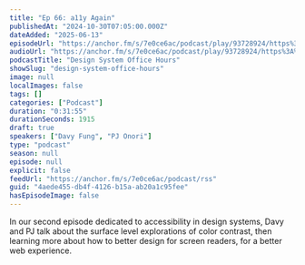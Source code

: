 ```yaml
---
title: "Ep 66: a11y Again"
publishedAt: "2024-10-30T07:05:00.000Z"
dateAdded: "2025-06-13"
episodeUrl: "https://anchor.fm/s/7e0ce6ac/podcast/play/93728924/https%3A%2F%2Fd3ctxlq1ktw2nl.cloudfront.net%2Fstaging%2F2024-9-30%2Ff8e37817-5d87-c902-7e08-97c352466deb.mp3"
audioUrl: "https://anchor.fm/s/7e0ce6ac/podcast/play/93728924/https%3A%2F%2Fd3ctxlq1ktw2nl.cloudfront.net%2Fstaging%2F2024-9-30%2Ff8e37817-5d87-c902-7e08-97c352466deb.mp3"
podcastTitle: "Design System Office Hours"
showSlug: "design-system-office-hours"
image: null
localImages: false
tags: []
categories: ["Podcast"]
duration: "0:31:55"
durationSeconds: 1915
draft: true
speakers: ["Davy Fung", "PJ Onori"]
type: "podcast"
season: null
episode: null
explicit: false
feedUrl: "https://anchor.fm/s/7e0ce6ac/podcast/rss"
guid: "4aede455-db4f-4126-b15a-ab20a1c95fee"
hasEpisodeImage: false
---
```

In our second episode dedicated to accessibility in design systems, Davy and PJ talk about the surface level explorations of color contrast, then learning more about how to better design for screen readers, for a better web experience.
